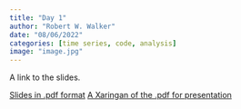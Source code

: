 ```yaml
---
title: "Day 1"
author: "Robert W. Walker"
date: "08/06/2022"
categories: [time series, code, analysis]
image: "image.jpg"
---
```


A link to the slides.

[Slides in .pdf format](./slides/slidesDay1.pdf)
[A Xaringan of the .pdf for presentation](https://rww.science/xaringan/ESSSSDA22-Day1/)